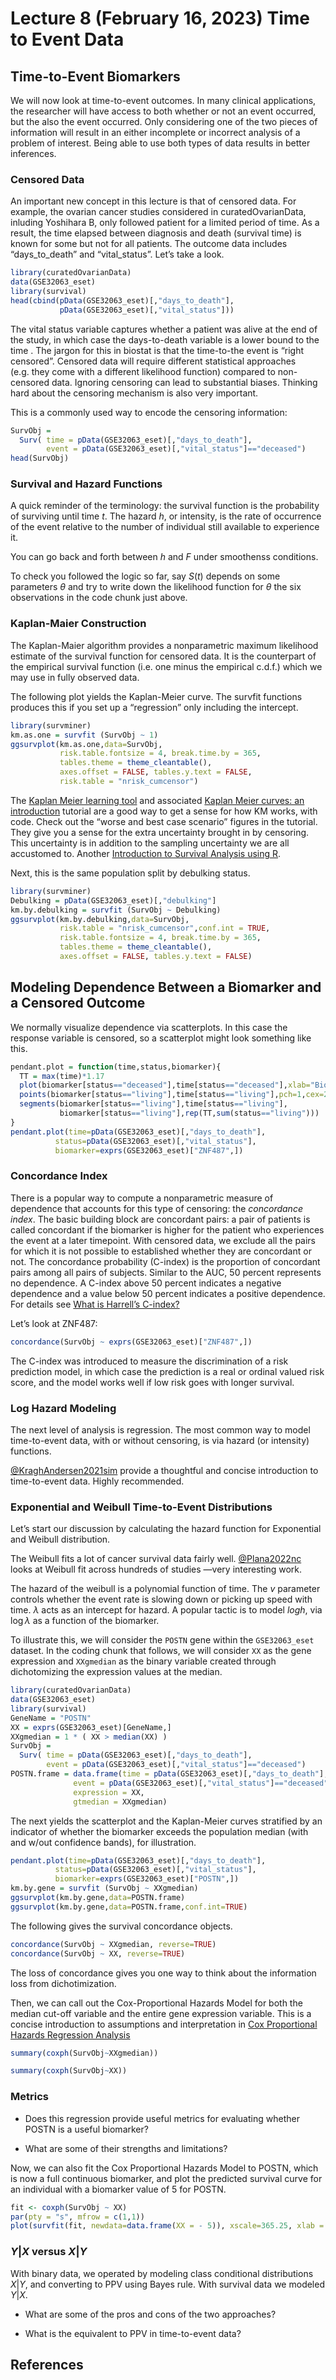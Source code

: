 \newpage

# Lecture 8 (February 16, 2023) Time to Event Data

## Time-to-Event Biomarkers

We will now look at time-to-event outcomes. In many clinical applications, the researcher will have access to both whether or not an event occurred, but the also \textit{when} the event occurred. Only considering one of the two pieces of information will result in an either incomplete or incorrect analysis of a problem of interest. Being able to use both types of data results in better inferences. 

### Censored Data

An important new concept in this lecture is that of censored data. 
For example, the ovarian cancer studies considered in curatedOvarianData, inluding Yoshihara B, only followed patient for a limited period of time. As a result, the time elapsed between diagnosis and death (survival time) is known for some but not for all patients. The outcome data includes "days_to_death" and "vital_status". Let's take a look. 


```r
library(curatedOvarianData)
data(GSE32063_eset)
library(survival)
head(cbind(pData(GSE32063_eset)[,"days_to_death"],
           pData(GSE32063_eset)[,"vital_status"]))
```

The vital status variable captures whether a patient was alive at the end of the study, in which case the days-to-death variable is a lower bound to the time . The jargon for this in biostat is that the time-to-the event is "right censored". Censored data will require different statistical approaches (e.g. they come with a different likelihood function) compared to non-censored data. Ignoring censoring can lead to substantial biases. Thinking hard about the censoring mechanism is also very important.

This is a commonly used way to encode the censoring information:

```r
SurvObj = 
  Surv( time = pData(GSE32063_eset)[,"days_to_death"], 
        event = pData(GSE32063_eset)[,"vital_status"]=="deceased")
head(SurvObj)
```

\newpage

### Survival and Hazard Functions

A quick reminder of the terminology: the survival function is the probability of surviving until time $t$. The hazard $h$, or intensity, is the rate of occurrence of the event relative to the number of individual still available to experience it.

\begin{eqnarray*}
S(t) & = & P ( \mbox{Event occurs after time t}) \\
F(t) & = & 1 - S(t) \\
dF(t) / dt & = & f(t) \\
h(t) & = & f(t) / S(t)
\end{eqnarray*}

You can go back and forth between $h$ and $F$ under smoothenss conditions.

To check you followed the logic so far, say $S(t)$ depends on some parameters $\theta$ and try to write down the likelihood function for $\theta$ the six observations in the code chunk just above.

### Kaplan-Maier Construction

The Kaplan-Maier algorithm provides a nonparametric maximum likelihood estimate of the survival function for censored data. It is the counterpart of the empirical survival function (i.e.  one minus the empirical c.d.f.) which we may use in fully observed data.

The following plot yields the Kaplan-Meier curve. The survfit functions produces this if you set up a "regression" only including the intercept.

```r
library(survminer)
km.as.one = survfit (SurvObj ~ 1)
ggsurvplot(km.as.one,data=SurvObj,
           risk.table.fontsize = 4, break.time.by = 365,
           tables.theme = theme_cleantable(), 
           axes.offset = FALSE, tables.y.text = FALSE,
           risk.table = "nrisk_cumcensor")
```

The [Kaplan Meier learning tool](https://rubenvp.shinyapps.io/kmplotter/) and associated [Kaplan Meier curves: an introduction](https://rmvpaeme.github.io/KaplanMeier_intro/) tutorial are a good way to get a sense for how KM works, with code. Check out the "worse and best case scenario" figures in the tutorial. They give you a sense for the extra uncertainty brought in by censoring. This uncertainty is in addition to the sampling uncertainty we are all accustomed to. 
Another [Introduction to Survival Analysis using R](https://shariq-mohammed.github.io/files/cbsa2019/1-intro-to-survival.html).

\newpage
Next, this is the same population split by debulking status. 

```r
library(survminer)
Debulking = pData(GSE32063_eset)[,"debulking"]
km.by.debulking = survfit (SurvObj ~ Debulking)
ggsurvplot(km.by.debulking,data=SurvObj,
           risk.table = "nrisk_cumcensor",conf.int = TRUE,
           risk.table.fontsize = 4, break.time.by = 365,
           tables.theme = theme_cleantable(), 
           axes.offset = FALSE, tables.y.text = FALSE)
```

\newpage

## Modeling Dependence Between a Biomarker and a Censored Outcome

We normally visualize dependence via scatterplots. In this case the response variable is censored, so a scatterplot might look something like this. 

```r
pendant.plot = function(time,status,biomarker){
  TT = max(time)*1.17
  plot(biomarker[status=="deceased"],time[status=="deceased"],xlab="Biomarker",ylab="Event Time",pch=16,cex=2,xlim=c(min(biomarker),max(biomarker)),ylim=c(min(time),max(time)))
  points(biomarker[status=="living"],time[status=="living"],pch=1,cex=2)
  segments(biomarker[status=="living"],time[status=="living"],
           biomarker[status=="living"],rep(TT,sum(status=="living")))
}
pendant.plot(time=pData(GSE32063_eset)[,"days_to_death"],
          status=pData(GSE32063_eset)[,"vital_status"],
          biomarker=exprs(GSE32063_eset)["ZNF487",])
```
\newpage

### Concordance Index

There is a popular way to compute a nonparametric measure of dependence that accounts for this type of censoring: the *concordance index*. The basic building block are concordant pairs: a pair of patients is called concordant if the biomarker is higher for the patient who experiences the event at a later timepoint. With censored data, we exclude all the pairs for which it is not possible to established whether they are concordant or not. The concordance probability (C-index) is the proportion of concordant pairs among all pairs of subjects. Similar to the AUC, 50 percent represents no dependence. A C-index above 50 percent indicates a negative dependence and a value below 50 percent indicates a positive dependence. For details see [What is Harrell’s C-index?](https://statisticaloddsandends.wordpress.com/2019/10/26/what-is-harrells-c-index/)

Let's look at ZNF487:

```r
concordance(SurvObj ~ exprs(GSE32063_eset)["ZNF487",])
```

The C-index was introduced to measure the discrimination of a risk prediction model, in which case the prediction is a real or ordinal valued risk score, and the model works well if low risk goes with longer survival. 


\newpage

### Log Hazard Modeling

The next level of analysis is regression.
The most common way to model time-to-event data, with or without censoring, is via hazard (or intensity) functions. 

[@KraghAndersen2021sim](https://doi-org.ezp-prod1.hul.harvard.edu/10.1002/sim.8757) provide a thoughtful and concise introduction to time-to-event data. Highly recommended.

### Exponential and Weibull Time-to-Event Distributions 

Let's start our discussion by calculating the hazard function for Exponential and  Weibull distribution.

The Weibull fits a lot of cancer survival data fairly well. [@Plana2022nc]({https://doi.org/10.1038/s41467-022-28410-9) looks at Weibull fit across hundreds of studies ---very interesting work.

\begin{Large}
\begin{eqnarray*}
\mbox{Exponential Hazard -- Constant in time:} \;\;\;\; h(t) & = & \lambda \\
\mbox{Weibull Hazard -- Polynomial in time} \;\;\;\; 
h(t) & = & v \lambda t ^{v-1} \\
\mbox{Weibull Survival:} \;\;\;\; S(t) & =&  e^{-\lambda t ^v}
\end{eqnarray*}
\end{Large}

The hazard of the weibull is a polynomial function of time. The $v$ parameter controls whether the event rate is slowing down or picking up speed with time. $\lambda$ acts as an intercept for hazard. A popular tactic is to model $log h$, via $\log \lambda$ as a function of the biomarker. 

\begin{Large}
\begin{eqnarray*}
\mbox{Weibull Log Hazard:} \;\;\;\; \log h(t) & = & log (v) + (v-1) log (t) + log \lambda \\
\mbox{With Biomarker:} \;\;\;\; \log h_x(t)  & = & [ log (v) + (v-1) log(t) ] + \beta x \\
& = & \mbox{[ Baseline ] + Biomarker Effect} \\
\mbox{Cox Proportional Hazard:} \;\;\;\; \log h_x(t) & = & \log h_0(t) + \beta x \\
\end{eqnarray*}
\end{Large}

To illustrate this, we will consider the `POSTN` gene within the `GSE32063_eset` dataset. 
In the coding chunk that follows, we will consider `XX` as the gene expression and `XXgmedian` as the binary variable created through dichotomizing the expression values at the median.
```r
library(curatedOvarianData)
data(GSE32063_eset)
library(survival)
GeneName = "POSTN"
XX = exprs(GSE32063_eset)[GeneName,]
XXgmedian = 1 * ( XX > median(XX) )
SurvObj = 
  Surv( time = pData(GSE32063_eset)[,"days_to_death"], 
        event = pData(GSE32063_eset)[,"vital_status"]=="deceased")
POSTN.frame = data.frame(time = pData(GSE32063_eset)[,"days_to_death"], 
              event = pData(GSE32063_eset)[,"vital_status"]=="deceased",
              expression = XX,
              gtmedian = XXgmedian)
```
The next yields the scatterplot and the Kaplan-Meier curves stratified by an indicator of whether the biomarker exceeds the population median (with and w/out confidence bands), for illustration. 

```r
pendant.plot(time=pData(GSE32063_eset)[,"days_to_death"],
          status=pData(GSE32063_eset)[,"vital_status"],
          biomarker=exprs(GSE32063_eset)["POSTN",])
km.by.gene = survfit (SurvObj ~ XXgmedian)
ggsurvplot(km.by.gene,data=POSTN.frame)
ggsurvplot(km.by.gene,data=POSTN.frame,conf.int=TRUE)
```

\newpage
The following gives the survival concordance objects. 

```r
concordance(SurvObj ~ XXgmedian, reverse=TRUE)
concordance(SurvObj ~ XX, reverse=TRUE)
```

The loss of concordance gives you one way to think about the information loss from dichotimization.

\newpage

Then, we can call out the Cox-Proportional Hazards Model for both the median cut-off variable and the entire gene expression variable.
This is a concise introduction to assumptions and interpretation in
[Cox Proportional Hazards Regression Analysis](https://sphweb.bumc.bu.edu/otlt/mph-modules/bs/bs704_survival/BS704_Survival6.html)

```r
summary(coxph(SurvObj~XXgmedian))
```

```r
summary(coxph(SurvObj~XX))
```

::: callout-note
### Metrics
* Does this regression provide useful metrics for evaluating whether POSTN is a useful biomarker?

* What are some of their strengths and limitations?
:::

\newpage


Now, we can also fit the Cox Proportional Hazards Model to POSTN, which is now a full continuous biomarker, and plot the predicted survival curve for an individual with a biomarker value of $5$ for POSTN.

\newpage

```r
fit <- coxph(SurvObj ~ XX)
par(pty = "s", mfrow = c(1,1))
plot(survfit(fit, newdata=data.frame(XX = - 5)), xscale=365.25, xlab = "Years", ylab="Survival Probability", col = c(1,3,3))
```


::: callout-note
### $Y|X$ versus $X|Y$

With binary data, we operated by modeling class conditional distributions $X|Y$, and converting to PPV using Bayes rule. With survival data we modeled $Y|X$. 

* What are some of the pros and cons of the two approaches?

* What is the equivalent to PPV in time-to-event data?
:::

\newpage
## References